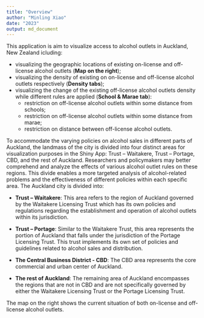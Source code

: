 ```yaml
---
title: "Overview"
author: "Minling Xiao"
date: "2023"
output: md_document
---
```


This application is aim to visualize access to alcohol outlets in Auckland, New Zealand icluding:

+ visualizing the geographic locations of existing on-license and off-license alcohol outlets (**Map on the right**);
+ visualizing the density of existing on on-license and off-license alcohol outlets respectively (**Density tabs**);
+ visualizing the change of the existing off-license alcohol outlets density while different rules are applied (**School & Marae tab**):
    * restriction on off-license alcohol outlets within some distance from schools;
    * restriction on off-license alcohol outlets within some distance from marae;
    * restriction on distance between off-license alcohol outlets.
    
To accommodate the varying policies on alcohol sales in different parts of Auckland, the landmass of the city is divided into four distinct areas for visualization purposes in the Shiny App: Trust – Waitakere, Trust – Portage, CBD, and the rest of Auckland. Researchers and policymakers may better comprehend and analyze the effects of various alcohol outlet rules on these regions. This divide enables a more targeted analysis of alcohol-related problems and the effectiveness of different policies within each specific area. The Auckland city is divided into:

+ **Trust – Waitakere**: This area refers to the region of Auckland governed by the Waitakere Licensing Trust which has its own policies and regulations regarding the establishment and operation of alcohol outlets within its jurisdiction.
    
+	**Trust – Portage**: Similar to the Waitakere Trust, this area represents the portion of Auckland that falls under the jurisdiction of the Portage Licensing Trust. This trust implements its own set of policies and guidelines related to alcohol sales and distribution.

+ **The Central Business District - CBD**: The CBD area represents the core commercial and urban center of Auckland.

+ **The rest of Auckland**: The remaining area of Auckland encompasses the regions that are not in CBD and are not specifically governed by either the Waitakere Licensing Trust or the Portage Licensing Trust.
	  
The map on the right shows the current situation of both on-license and off-license alcohol outlets.


    
    
